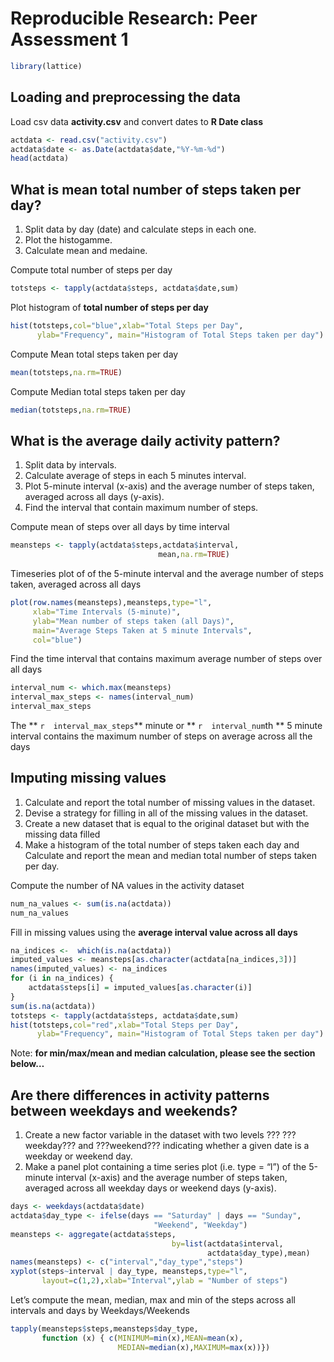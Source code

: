 # Reproducible Research: Peer Assessment 1
```r
library(lattice)
```
## Loading and preprocessing the data
Load csv data **activity.csv** and convert dates to **R Date class**
```r
actdata <- read.csv("activity.csv")
actdata$date <- as.Date(actdata$date,"%Y-%m-%d")
head(actdata)
```

## What is mean total number of steps taken per day?
1. Split data by day (date) and calculate steps in each one.
2. Plot the histogamme.
3. Calculate mean and medaine.


Compute total number of steps per day
```r
totsteps <- tapply(actdata$steps, actdata$date,sum)

```
Plot histogram of **total number of steps per day**
```r
hist(totsteps,col="blue",xlab="Total Steps per Day",
      ylab="Frequency", main="Histogram of Total Steps taken per day")
```
Compute Mean total steps taken per day
```r
mean(totsteps,na.rm=TRUE)
```

Compute Median total steps taken per day
```r
median(totsteps,na.rm=TRUE)
```

## What is the average daily activity pattern?
1. Split data by intervals.
2. Calculate average of steps in each 5 minutes interval.
3. Plot 5-minute interval (x-axis) and the average number of steps taken, averaged across all days (y-axis).
4. Find the interval that contain maximum number of steps.


Compute mean of steps over all days by time interval
```r
meansteps <- tapply(actdata$steps,actdata$interval,
                                 mean,na.rm=TRUE)
```

Timeseries plot of of the 5-minute interval and the average number of steps taken, averaged across all days
```r
plot(row.names(meansteps),meansteps,type="l",
     xlab="Time Intervals (5-minute)",
     ylab="Mean number of steps taken (all Days)",
     main="Average Steps Taken at 5 minute Intervals",
     col="blue")
```

Find the time interval that contains maximum average number of steps over all days
```r
interval_num <- which.max(meansteps)
interval_max_steps <- names(interval_num)
interval_max_steps
```

The ** `r  interval_max_steps `** minute  or ** `r  interval_num `th ** 5 minute interval contains the maximum number of steps on average across all the days


## Imputing missing values
1. Calculate and report the total number of missing values in the dataset.
2. Devise a strategy for filling in all of the missing values in the dataset.
3. Create a new dataset that is equal to the original dataset but with the missing data filled
4. Make a histogram of the total number of steps taken each day and Calculate and report the mean and median total number of steps taken per day.


Compute the number of NA values in the activity dataset
```r
num_na_values <- sum(is.na(actdata))
num_na_values
```

Fill in missing values using the **average interval value across all days**
```r
na_indices <-  which(is.na(actdata))
imputed_values <- meansteps[as.character(actdata[na_indices,3])]
names(imputed_values) <- na_indices
for (i in na_indices) {
    actdata$steps[i] = imputed_values[as.character(i)]
}
sum(is.na(actdata))
totsteps <- tapply(actdata$steps, actdata$date,sum)
hist(totsteps,col="red",xlab="Total Steps per Day",
      ylab="Frequency", main="Histogram of Total Steps taken per day")
```
Note: **for min/max/mean and median calculation, please see the section below...**


## Are there differences in activity patterns between weekdays and weekends?
1. Create a new factor variable in the dataset with two levels ??? ???weekday??? and ???weekend??? indicating whether a given date is a weekday or weekend day.
2. Make a panel plot containing a time series plot (i.e. type = "l") of the 5-minute interval (x-axis) and the average number of steps taken, averaged across all weekday days or weekend days (y-axis).

```r
days <- weekdays(actdata$date)
actdata$day_type <- ifelse(days == "Saturday" | days == "Sunday",
                                "Weekend", "Weekday")
meansteps <- aggregate(actdata$steps,
                                    by=list(actdata$interval,
                                            actdata$day_type),mean)
names(meansteps) <- c("interval","day_type","steps")
xyplot(steps~interval | day_type, meansteps,type="l",
       layout=c(1,2),xlab="Interval",ylab = "Number of steps")
```
Let's compute the mean, median, max and min of the steps across all intervals and days by Weekdays/Weekends
```r
tapply(meansteps$steps,meansteps$day_type,
       function (x) { c(MINIMUM=min(x),MEAN=mean(x),
                        MEDIAN=median(x),MAXIMUM=max(x))})
```
